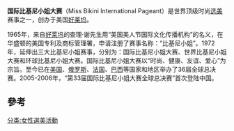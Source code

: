 {{multiple issues|
{{disputed|time=2018-10-02T01:50:10+00:00}}
{{expand|time=2018-10-02T01:50:10+00:00}}
{{unreferenced|time=2018-10-02T01:50:10+00:00}}
}}
'''国际比基尼小姐大赛'''（Miss Bikini International Pageant）是世界顶级时尚[[选美|选美]]赛事之一，创办于美国[[好莱坞|好莱坞]]。

1965年，来自[[好莱坞|好莱坞]]的查理·谢先生用“美国美人节国际文化传播机构”的名义，在华盛顿的美国专利及商标管理署，申请注册了赛事名称：“比基尼小姐”。1972年，延伸出三大比基尼小姐赛事，分别为：国际比基尼小姐大赛、世界比基尼小姐大赛和环球比基尼小姐大赛。国际比基尼小姐大赛以“时尚、健康、友谊、爱心”为宗旨。至今已在[[美国|美国]]、[[俄罗斯|俄罗斯]]、[[法国|法国]]、[[巴西|巴西]]等国家和地区举办了36届全球总决赛。2005-2006年，“第33届国际比基尼小姐大赛全球总决赛”首次登陆中国。
== 參考 ==
<references />


[[分类:女性選美活動|分类:女性選美活動]]